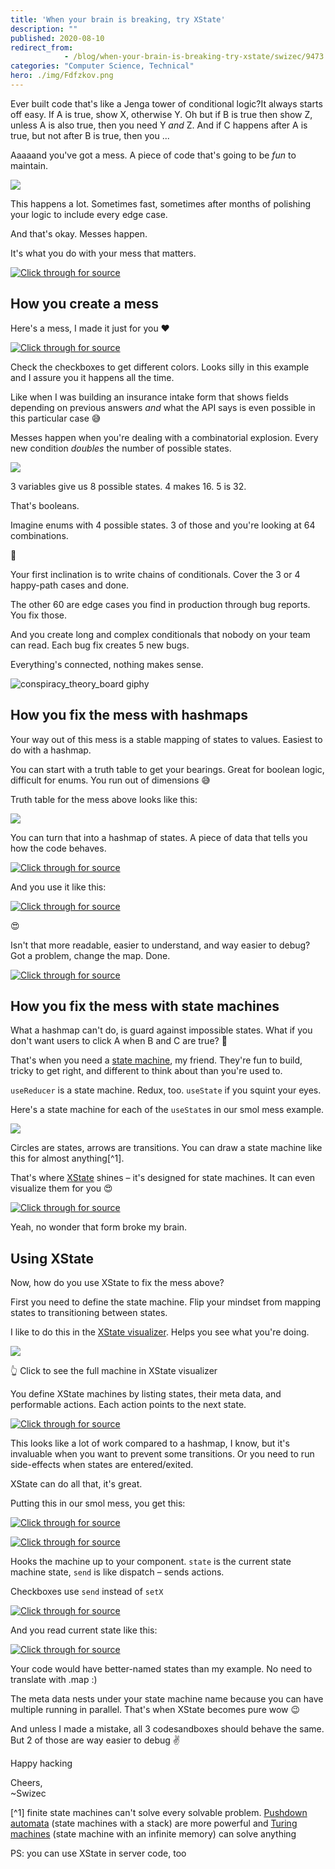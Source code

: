 ```yaml
---
title: 'When your brain is breaking, try XState'
description: ""
published: 2020-08-10
redirect_from: 
            - /blog/when-your-brain-is-breaking-try-xstate/swizec/9473
categories: "Computer Science, Technical"
hero: ./img/Fdfzkov.png
---
```


Ever built code that's like a Jenga tower of conditional logic?It always starts off easy. If A is true, show X, otherwise Y. Oh but if B is true then show Z, unless A is also true, then you need Y _and_ Z. And if C happens after A is true, but not after B is true, then you ...

Aaaaand you've got a mess. A piece of code that's going to be _fun_ to maintain.

![](./img/Fdfzkov.png)

This happens a lot. Sometimes fast, sometimes after months of polishing your logic to include every edge case.

And that's okay. Messes happen.

It's what you do with your mess that matters.

[![Click through for source](./img/techletter.app-screenshot-1597076399015.png)](https://twitter.com/Swizec/status/1288942710762569729)

## How you create a mess

Here's a mess, I made it just for you ❤️

[![Click through for source](./img/techletter.app-screenshot-1597076414013.png)](https://codesandbox.io/s/distracted-thunder-y85rn)

Check the checkboxes to get different colors. Looks silly in this example and I assure you it happens all the time.

Like when I was building an insurance intake form that shows fields depending on previous answers _and_ what the API says is even possible in this particular case 😅

Messes happen when you're dealing with a combinatorial explosion. Every new condition _doubles_ the number of possible states.

![](./img/CMAdR7S.png)

3 variables give us 8 possible states. 4 makes 16. 5 is 32.

That's booleans.

Imagine enums with 4 possible states. 3 of those and you're looking at 64 combinations.

🤯

Your first inclination is to write chains of conditionals. Cover the 3 or 4 happy-path cases and done.

The other 60 are edge cases you find in production through bug reports. You fix those.

And you create long and complex conditionals that nobody on your team can read. Each bug fix creates 5 new bugs.

Everything's connected, nothing makes sense.

![conspiracy_theory_board giphy](./img/media-l0IylOPCNkiqOgMyA-giphy.gif)

## How you fix the mess with hashmaps

Your way out of this mess is a stable mapping of states to values. Easiest to do with a hashmap.

You can start with a truth table to get your bearings. Great for boolean logic, difficult for enums. You run out of dimensions 😅

Truth table for the mess above looks like this:

![](./img/jkN5tGO.png)

You can turn that into a hashmap of states. A piece of data that tells you how the code behaves.

[![Click through for source](./img/techletter.app-screenshot-1597076399083.png)](https://carbon.now.sh/?bg=rgba(255,255,255,1)&t=seti&l=javascript&ds=true&wc=true&wa=true&pv=48px&ph=32px&ln=false&code=const%20STATE_MAP%20%3D%20%7B%0A%20%20%220-0-0%22%3A%20%7B%20green%3A%201%2C%20red%3A%200%2C%20blue%3A%200%20%7D%2C%0A%20%20%220-0-1%22%3A%20%7B%20green%3A%201%2C%20red%3A%200%2C%20blue%3A%200%20%7D%2C%0A%20%20%220-1-0%22%3A%20%7B%20green%3A%200%2C%20red%3A%200%2C%20blue%3A%200%20%7D%2C%0A%20%20%220-1-1%22%3A%20%7B%20green%3A%200%2C%20red%3A%201%2C%20blue%3A%201%20%7D%2C%0A%20%20%221-0-0%22%3A%20%7B%20green%3A%200%2C%20red%3A%200%2C%20blue%3A%201%20%7D%2C%0A%20%20%221-0-1%22%3A%20%7B%20green%3A%201%2C%20red%3A%201%2C%20blue%3A%201%20%7D%2C%0A%20%20%221-1-0%22%3A%20%7B%20green%3A%201%2C%20red%3A%200%2C%20blue%3A%200%20%7D%2C%0A%20%20%221-1-1%22%3A%20%7B%20green%3A%201%2C%20red%3A%200%2C%20blue%3A%200%20%7D%0A%7D%3B)

And you use it like this:

[![Click through for source](./img/techletter.app-screenshot-1597076398630.png)](https://carbon.now.sh/?bg=rgba(255,255,255,1)&t=seti&l=javascript&ds=true&wc=true&wa=true&pv=48px&ph=32px&ln=false&code=%20%20const%20key%20%3D%20%60%24%7BNumber(a)%7D-%24%7BNumber(b)%7D-%24%7BNumber(c)%7D%60%3B%0A%20%20const%20showGreen%20%3D%20STATE_MAP%5Bkey%5D.green%3B%0A%20%20const%20showRed%20%3D%20STATE_MAP%5Bkey%5D.red%3B%0A%20%20const%20showBlue%20%3D%20STATE_MAP%5Bkey%5D.blue%3B)

😍

Isn't that more readable, easier to understand, and way easier to debug? Got a problem, change the map. Done.

[![Click through for source](./img/techletter.app-screenshot-1597076415238.png)](https://codesandbox.io/s/eager-banach-2cxcj)

## How you fix the mess with state machines

What a hashmap can't do, is guard against impossible states. What if you don't want users to click A when B and C are true? 🤔

That's when you need a [state machine](https://en.wikipedia.org/wiki/Finite-state_machine), my friend. They're fun to build, tricky to get right, and different to think about than you're used to.

`useReducer` is a state machine. Redux, too. `useState` if you squint your eyes.

Here's a state machine for each of the `useState`s in our smol mess example.

![](./img/yCtO4VE.png)

Circles are states, arrows are transitions. You can draw a state machine like this for almost anything\[^1].

That's where [XState](https://xstate.js.org/) shines – it's designed for state machines. It can even visualize them for you 😍

[![Click through for source](./img/techletter.app-screenshot-1597076399332.png)](https://twitter.com/Swizec/status/1289309003508408321)

Yeah, no wonder that form broke my brain.

## Using XState

Now, how do you use XState to fix the mess above?

First you need to define the state machine. Flip your mindset from mapping states to transitioning between states.

I like to do this in the [XState visualizer](https://xstate.js.org/viz/). Helps you see what you're doing.

[![](./img/cHQdm62.png)](https://xstate.js.org/viz/?gist=7d8dc2133f897c61857d5509fb780658)

👆 Click to see the full machine in XState visualizer

You define XState machines by listing states, their meta data, and performable actions. Each action points to the next state.

[![Click through for source](./img/techletter.app-screenshot-1597076398823.png)](<https://carbon.now.sh/?bg=rgba(255,255,255,1)&t=seti&l=javascript&ds=true&wc=true&wa=true&pv=48px&ph=32px&ln=false&code=const%20smolMessMachine%20%3D%20Machine(%7B%0A%20%20%20%20id%3A%20'smolMess'%2C%0A%20%20%20%20initial%3A%20'0-0-0'%2C%0A%20%20%20%20states%3A%20%7B%0A%20%20%20%20%20%20'0-0-0'%3A%20%7B%0A%20%20%20%20%20%20%20%20on%3A%20%7B%0A%20%20%20%20%20%20%20%20%20%20A%3A%20'1-0-0'%2C%0A%20%20%20%20%20%20%20%20%20%20B%3A%20'0-1-0'%2C%0A%20%20%20%20%20%20%20%20%20%20C%3A%20'0-0-1'%0A%20%20%20%20%20%20%20%20%7D%2C%0A%20%20%20%20%20%20%20%20meta%3A%20%7B%20green%3A%201%2C%20red%3A%200%2C%20blue%3A%200%20%7D%0A%20%20%20%20%20%20%7D%2C%0A%20%20%20%20%20%20'0-0-1'%3A%20%7B%0A%20%20%20%20%20%20%20%20on%3A%20%7B%0A%20%20%20%20%20%20%20%20%20%20A%3A%20'1-0-1'%2C%0A%20%20%20%20%20%20%20%20%20%20B%3A%20'0-1-1'%2C%0A%20%20%20%20%20%20%20%20%20%20C%3A%20'0-0-0'%0A%20%20%20%20%20%20%20%20%7D%2C%0A%20%20%20%20%20%20%20%20meta%3A%20%7B%20green%3A%201%2C%20red%3A%200%2C%20blue%3A%200%20%7D%0A%20%20%20%20%20%20%7D%2C>)

This looks like a lot of work compared to a hashmap, I know, but it's invaluable when you want to prevent some transitions. Or you need to run side-effects when states are entered/exited.

XState can do all that, it's great.

Putting this in our smol mess, you get this:

[![Click through for source](./img/techletter.app-screenshot-1597076415032.png)](https://codesandbox.io/s/blissful-sound-k13mu)

[![Click through for source](./img/techletter.app-screenshot-1597076398665.png)](https://carbon.now.sh/?bg=rgba(255,255,255,1)&t=seti&l=javascript&ds=true&wc=true&wa=true&pv=48px&ph=32px&ln=false&code=const%20%5Bstate%2C%20send%5D%20%3D%20useMachine(smolMessMachine)%3B)

Hooks the machine up to your component. `state` is the current state machine state, `send` is like dispatch – sends actions.

Checkboxes use `send` instead of `setX`

[![Click through for source](./img/techletter.app-screenshot-1597076398398.png)](https://carbon.now.sh/?bg=rgba(255,255,255,1)&t=seti&l=javascript&ds=true&wc=true&wa=true&pv=48px&ph=32px&ln=false&code=%3Clabel%3E%0A%20%20%3Cinput%20type%3D%22checkbox%22%20checked%3D%7Ba%7D%20onChange%3D%7B()%20%3D%3E%20send(%22A%22)%7D%20%2F%3EA%0A%3C%2Flabel%3E)

And you read current state like this:

[![Click through for source](./img/techletter.app-screenshot-1597076399080.png)](https://carbon.now.sh/?bg=rgba(255,255,255,1)&t=seti&l=javascript&ds=true&wc=true&wa=true&pv=48px&ph=32px&ln=false&code=%2F%2F%200-0-0%20%F0%9F%91%89%20%5Bfalse%2C%20false%2C%20false%5D%0Aconst%20%5Ba%2C%20b%2C%20c%5D%20%3D%20state.value.split(%22-%22).map(Number).map(Boolean)%3B%0A%0Aconst%20showGreen%20%3D%20!!state.meta%5B%60smolMess.%24%7Bstate.value%7D%60%5D.green%2C%0AshowRed%20%3D%20!!state.meta%5B%60smolMess.%24%7Bstate.value%7D%60%5D.red%2C%0AshowBlue%20%3D%20!!state.meta%5B%60smolMess.%24%7Bstate.value%7D%60%5D.blue%3B)

Your code would have better-named states than my example. No need to translate with .map :)

The meta data nests under your state machine name because you can have multiple running in parallel. That's when XState becomes pure wow 😉

And unless I made a mistake, all 3 codesandboxes should behave the same. But 2 of those are way easier to debug ✌️

Happy hacking

Cheers,  
~Swizec

\[^1] finite state machines can't solve every solvable problem. [Pushdown automata](https://en.wikipedia.org/wiki/Pushdown_automaton) (state machines with a stack) are more powerful and [Turing machines](https://en.wikipedia.org/wiki/Turing_machine) (state machine with an infinite memory) can solve anything

PS: you can use XState in server code, too
